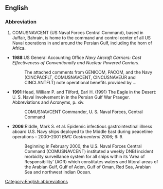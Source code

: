 ==English==
{{rfv}}
===Abbreviation===

# COMUSNAVCENT (US Naval Forces Central Command), based in Juffair, Bahrain, is home to the command and control center of all US Naval operations in and around the Persian Gulf, including the horn of Africa.



* '''1988''':US General Accounting Office ''Navy Aircraft Carriers: Cost Effectiveness of Conventionally and Nuclear Powered Carriers''.
*:The attached comments from GENICOM, PACOM, and the Navy (CINCPACFLT, COMUSNAVCENT, CINCUSNAVEUR and CINCLANTFLT) note operational benefits provided by ...

* '''1991''':Head, William P. and Tilford, Earl H. (1991) The Eagle in the Desert: U. S. Naval Involvement in in the Persian Gulf War Praeger. Abbreviations and Acronyms, p. xiv.
*:COMUSNAVCENT                    Commander, U. S. Naval Forces, Central Command

* '''2006''':Riddle, Mark S. et al. Epidemic infectious gastrointestinal illness aboard U.S. Navy ships deployed to the Middle East during peacetime operations – 2000–2001 ''BMC Gastroenterol'' 2006; 6: 9.
*:Beginning in February 2000, the U.S. Naval Forces Central Command (COMUSNAVCENT) instituted a weekly DNBI incident morbidity surveillance system for all ships within its 'Area of Responsibility' (AOR) which constitutes waters and littoral areas of the Arabian Gulf, Gulf of Aden, Gulf of Oman, Red Sea, Arabian Sea and northwest Indian Ocean.

[[Category:English abbreviations]]